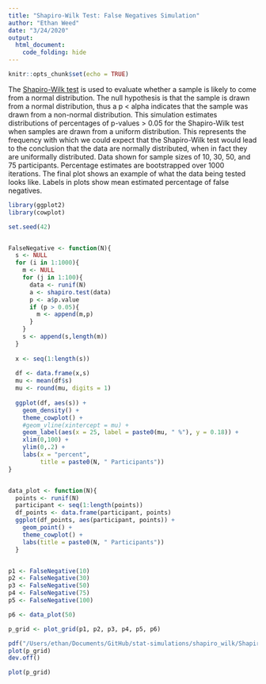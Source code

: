 ```yaml
---
title: "Shapiro-Wilk Test: False Negatives Simulation"
author: "Ethan Weed"
date: "3/24/2020"
output:
  html_document:
    code_folding: hide
---
```


```r
knitr::opts_chunk$set(echo = TRUE)
```
The [Shapiro-Wilk test](https://en.wikipedia.org/wiki/Shapiro–Wilk_test) is used to evaluate whether a sample is likely to come from a normal distribution. The null hypothesis is that the sample is drawn from a normal distribution, thus a p < alpha indicates that the sample was drawn from a non-normal distribution. This simulation estimates distributions of percentages of p-values > 0.05 for the Shapiro-Wilk test when samples are drawn from a uniform distribution. This represents the frequency with which we could expect that the Shapiro-Wilk test would lead to the conclusion that the data are normally distributed, when in fact they are uniformally distributed. Data shown for sample sizes of 10, 30, 50, and 75 participants. Percentage estimates are bootstrapped over 1000 iterations. The final plot shows an example of what the data being tested looks like. Labels in plots show mean estimated percentage of false negatives.
```r
library(ggplot2)
library(cowplot)

set.seed(42)


FalseNegative <- function(N){
  s <- NULL
  for (i in 1:1000){
    m <- NULL
    for (j in 1:100){
      data <- runif(N)
      a <- shapiro.test(data) 
      p <- a$p.value
      if (p > 0.05){
        m <- append(m,p)
      }
    }
    s <- append(s,length(m))
  }
  
  x <- seq(1:length(s))
  
  df <- data.frame(x,s)
  mu <- mean(df$s)
  mu <- round(mu, digits = 1)
  
  ggplot(df, aes(s)) +
    geom_density() +
    theme_cowplot() +
    #geom_vline(xintercept = mu) +
    geom_label(aes(x = 25, label = paste0(mu, " %"), y = 0.18)) +
    xlim(0,100) +
    ylim(0,.2) +
    labs(x = "percent",
         title = paste0(N, " Participants"))
}


data_plot <- function(N){
  points <- runif(N)
  participant <- seq(1:length(points))
  df_points <- data.frame(participant, points)
  ggplot(df_points, aes(participant, points)) +
    geom_point() +
    theme_cowplot() +
    labs(title = paste0(N, " Participants"))
  }


p1 <- FalseNegative(10)
p2 <- FalseNegative(30)
p3 <- FalseNegative(50)
p4 <- FalseNegative(75)
p5 <- FalseNegative(100)

p6 <- data_plot(50)

p_grid <- plot_grid(p1, p2, p3, p4, p5, p6)

pdf("/Users/ethan/Documents/GitHub/stat-simulations/shapiro_wilk/Shapiro_Wilk Simulation.pdf")
plot(p_grid)
dev.off()

plot(p_grid)

```

